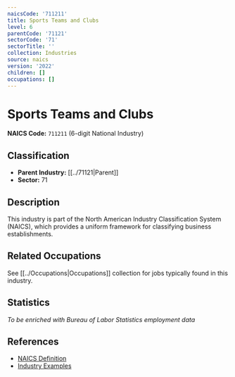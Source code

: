 ```yaml
---
naicsCode: '711211'
title: Sports Teams and Clubs
level: 6
parentCode: '71121'
sectorCode: '71'
sectorTitle: ''
collection: Industries
source: naics
version: '2022'
children: []
occupations: []
---
```

# Sports Teams and Clubs

**NAICS Code:** `711211` (6-digit National Industry)

## Classification

- **Parent Industry:** [[../71121|Parent]]
- **Sector:** 71

## Description

This industry is part of the North American Industry Classification System (NAICS), which provides a uniform framework for classifying business establishments.

## Related Occupations

See [[../Occupations|Occupations]] collection for jobs typically found in this industry.

## Statistics

*To be enriched with Bureau of Labor Statistics employment data*

## References

- [NAICS Definition](https://www.census.gov/naics/)
- [Industry Examples](https://www.census.gov/naics/2022NAICS/)
